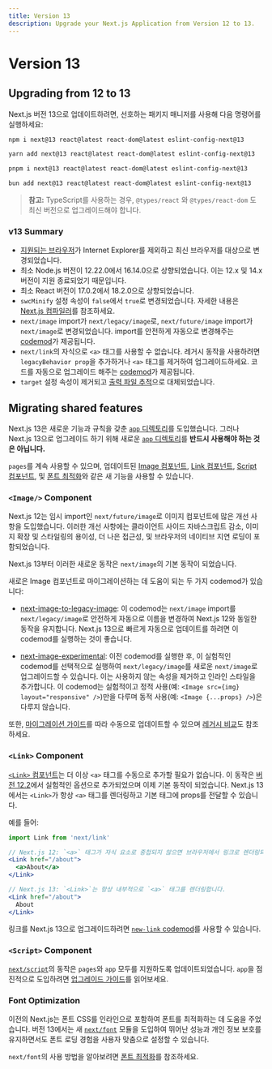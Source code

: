 ```yaml
---
title: Version 13
description: Upgrade your Next.js Application from Version 12 to 13.
---
```


# Version 13

## Upgrading from 12 to 13

Next.js 버전 13으로 업데이트하려면, 선호하는 패키지 매니저를 사용해 다음 명령어를 실행하세요:

```bash filename="Terminal"
npm i next@13 react@latest react-dom@latest eslint-config-next@13
```

```bash filename="Terminal"
yarn add next@13 react@latest react-dom@latest eslint-config-next@13
```

```bash filename="Terminal"
pnpm i next@13 react@latest react-dom@latest eslint-config-next@13
```

```bash filename="Terminal"
bun add next@13 react@latest react-dom@latest eslint-config-next@13
```

> **참고:** TypeScript를 사용하는 경우, `@types/react` 와 `@types/react-dom` 도 최신 버전으로 업그레이드해야 합니다.

### v13 Summary

- [지원되는 브라우저](/docs/architecture/supported-browsers)가 Internet Explorer를 제외하고 최신 브라우저를 대상으로 변경되었습니다.
- 최소 Node.js 버전이 12.22.0에서 16.14.0으로 상향되었습니다. 이는 12.x 및 14.x 버전이 지원 종료되었기 때문입니다.
- 최소 React 버전이 17.0.2에서 18.2.0으로 상향되었습니다.
- `swcMinify` 설정 속성이 `false`에서 `true`로 변경되었습니다. 자세한 내용은 [Next.js 컴파일러](/docs/architecture/nextjs-compiler)를 참조하세요.
- `next/image` import가 `next/legacy/image`로, `next/future/image` import가 `next/image`로 변경되었습니다. import를 안전하게 자동으로 변경해주는 [codemod](/docs/pages/building-your-application/upgrading/codemods#next-image-to-legacy-image)가 제공됩니다.
- `next/link`의 자식으로 `<a>` 태그를 사용할 수 없습니다. 레거시 동작을 사용하려면 `legacyBehavior prop`을 추가하거나 `<a>` 태그를 제거하여 업그레이드하세요. 코드를 자동으로 업그레이드 해주는 [codemod](/docs/pages/building-your-application/upgrading/codemods#new-link)가 제공됩니다.
- `target` 설정 속성이 제거되고 [출력 파일 추적](/docs/pages/api-reference/next-config-js/output)으로 대체되었습니다.

## Migrating shared features

Next.js 13은 새로운 기능과 규칙을 갖춘 [`app` 디렉토리](/docs/app/building-your-application/routing)를 도입했습니다. 그러나 Next.js 13으로 업그레이드 하기 위해 새로운 [`app` 디렉토리](/docs/app/building-your-application/routing#the-app-router)를 **반드시 사용해야 하는 것은 아닙니다.**

`pages`를 계속 사용할 수 있으며, 업데이트된 [Image 컴포넌트](#image-component), [Link 컴포넌트](#link-component), [Script 컴포넌트](#script-component), 및 [폰트 최적화](#font-optimization)와 같은 새 기능을 사용할 수 있습니다.

### `<Image/>` Component

Next.js 12는 임시 import인 `next/future/image`로 이미지 컴포넌트에 많은 개선 사항을 도입했습니다. 이러한 개선 사항에는 클라이언트 사이드 자바스크립트 감소, 이미지 확장 및 스타일링의 용이성, 더 나은 접근성, 및 브라우저의 네이티브 지연 로딩이 포함되었습니다.

Next.js 13부터 이러한 새로운 동작은 `next/image`의 기본 동작이 되었습니다.

새로은 Image 컴포넌트로 마이그레이션하는 데 도움이 되는 두 가지 codemod가 있습니다:

- [next-image-to-legacy-image](/docs/pages/building-your-application/upgrading/codemods#next-image-to-legacy-image): 이 codemod는 `next/image` import를 `next/legacy/image`로 안전하게 자동으로 이름을 변경하여 Next.js 12와 동일한 동작을 유지합니다. Next.js 13으로 빠르게 자동으로 업데이트를 하려면 이 codemod를 실행하는 것이 좋습니다.

- [next-image-experimental](/docs/pages/building-your-application/upgrading/codemods#next-image-experimental): 이전 codemod를 실행한 후, 이 실험적인 codemod를 선택적으로 실행하여 `next/legacy/image`를 새로운 `next/image`로 업그레이드할 수 있습니다. 이는 사용하지 않는 속성을 제거하고 인라인 스타일을 추가합니다. 이 codemod는 실험적이고 정적 사용(예: `<Image src={img} layout="responsive" />`)만을 다루며 동적 사용(예: `<Image {...props} />`)은 다루지 않습니다.

또한, [마이그레이션 가이드](<(/docs/pages/building-your-application/upgrading/codemods#next-image-experimental)>)를 따라 수동으로 업데이트할 수 있으며 [레거시 비교](/docs/pages/api-reference/components/image-legacy#comparison)도 참조하세요.

### `<Link>` Component

[`<Link>` 컴포넌트](/docs/pages/api-reference/components/link)는 더 이상 `<a>` 태그를 수동으로 추가할 필요가 없습니다. 이 동작은 [버전 12.2](https://nextjs.org/blog/next-12-2)에서 실험적인 옵션으로 추가되었으며 이제 기본 동작이 되었습니다. Next.js 13에서는 `<Link>`가 항상 `<a>` 태그를 렌더링하고 기본 태그에 props를 전달할 수 있습니다.

예를 들어:

```jsx
import Link from 'next/link'

// Next.js 12: `<a>` 태그가 자식 요소로 중첩되지 않으면 브라우저에서 링크로 렌더링되지 않습니다.
<Link href="/about">
  <a>About</a>
</Link>

// Next.js 13: `<Link>`는 항상 내부적으로 `<a>` 태그를 렌더링합니다.
<Link href="/about">
  About
</Link>
```

링크를 Next.js 13으로 업그레이드하려면 [`new-link` codemod](/docs/pages/building-your-application/upgrading/codemods#new-link)를 사용할 수 있습니다.

### `<Script>` Component

[`next/script`](/docs/pages/api-reference/components/script)의 동작은 `pages`와 `app` 모두를 지원하도록 업데이트되었습니다. `app`을 점진적으로 도입하려면 [업그레이드 가이드](/docs/pages/building-your-application/upgrading)를 읽어보세요.

### Font Optimization

이전의 Next.js는 폰트 CSS를 인라인으로 포함하여 폰트를 최적화하는 데 도움을 주었습니다. 버전 13에서는 새 [`next/font`](/docs/pages/building-your-application/optimizing/fonts) 모듈을 도입하여 뛰어난 성능과 개인 정보 보호를 유지하면서도 폰트 로딩 경험을 사용자 맞춤으로 설정할 수 있습니다.

`next/font`의 사용 방법을 알아보려면 [폰트 최적화](/docs/pages/building-your-application/optimizing/fonts)를 참조하세요.

